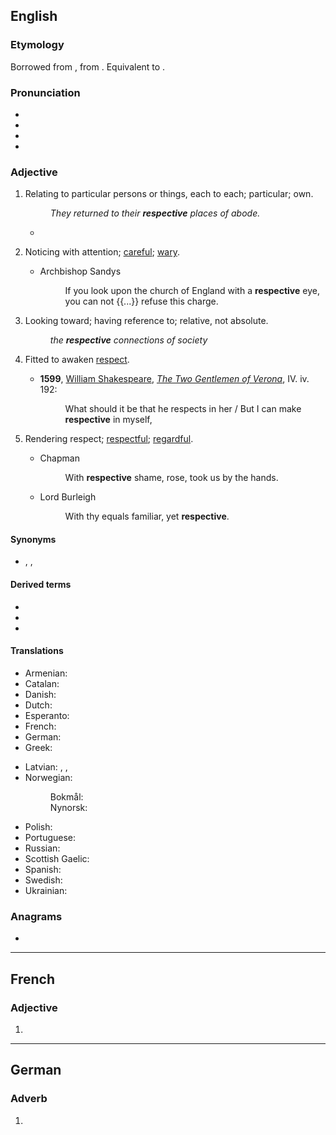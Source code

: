 ==English==

===Etymology===
Borrowed from {{bor|en|ML.|respectivus}}, from {{der|en|la|respectus}}. Equivalent to {{suffix|en|respect|ive}}.

===Pronunciation===
* {{IPA|en|/ɹɪˈspɛktɪv/}}
* {{audio|en|En-us-respective.ogg|Audio (US)}}
* {{rhymes|en|ɛktɪv}}
* {{hyph|en|re|spec|tive}}

===Adjective===
{{en-adj|-}}

# Relating to particular persons or things, each to each; particular; own.
#: ''They returned to their '''respective''' places of abode.''
#* {{quote-journal
|lang=en
|date=August 23, 2012
|author=Alasdair Lamont
|title=Hearts 0-1 Liverpool
|work=BBC Sport
|url=http://www.bbc.co.uk/sport/0/football/19279553
|page=
|passage=Adam and Novikovas swapped long-range efforts, neither of which troubled the '''respective''' keepers.}}
# {{lb|en|obsolete}} Noticing with attention; [[careful]]; [[wary]].
#* Archbishop Sandys
#*: If you look upon the church of England with a '''respective''' eye, you can not {{...}} refuse this charge.
# {{lb|en|obsolete}} Looking toward; having reference to; relative, not absolute.
#: ''the '''respective''' connections of society''
# {{lb|en|obsolete}} Fitted to awaken [[respect]].
#* '''1599''', [[w: William Shakespeare|William Shakespeare]], ''[[s: The Two Gentlemen of Verona (Shakespeare; First Folio)|The Two Gentlemen of Verona]]'', IV. iv. 192:
#*: What should it be that he respects in her / But I can make '''respective''' in myself,
# {{lb|en|obsolete}} Rendering respect; [[respectful]]; [[regardful]].
#* Chapman
#*: With '''respective''' shame, rose, took us by the hands.
#* Lord Burleigh
#*: With thy equals familiar, yet '''respective'''.

====Synonyms====
* {{sense|relating to particular persons or things}} {{l|en|corresponding}}, {{l|en|relevant}}, {{l|en|specific}}

====Derived terms====
* {{l|en|respectively}}
* {{l|en|respectiveness}}
* {{l|en|irrespective}}

====Translations====
{{trans-top|referencing two or more things as individuals}}
* Armenian: {{t+|hy|համապատասխան}}
* Catalan: {{t|ca|respectiu}}
* Danish: {{t|da|respektive}}
* Dutch: {{t+|nl|achtereenvolgend}}
* Esperanto: {{t|eo|respektiva}}
* French: {{t+|fr|respectif}}
* German: {{t+|de|jeweilig}}
* Greek: {{t+|el|αντίστοιχος}}
{{trans-mid}}
* Latvian: {{t|lv|attiecīgs}}, {{t|lv|atbilstošs}}, {{t|lv|piederīgs}}
* Norwegian:
*: Bokmål: {{t|nb|respektiv}}
*: Nynorsk: {{t|nn|respektiv}}
* Polish: {{t+|pl|poszczególny}}
* Portuguese: {{t+|pt|respectivo}}
* Russian: {{t+|ru|соотве́тствующий}}
* Scottish Gaelic: {{t|gd|air leth}}
* Spanish: {{t+|es|respectivo}}
* Swedish: {{t|sv|respektiv}}
* Ukrainian: {{t|uk|відпові́дний}}
{{trans-bottom}}

===Anagrams===
* {{anagrams|en|a=ceeeiprstv|perceivest}}

----

==French==

===Adjective===
{{head|fr|adjective form}}

# {{feminine singular of|respectif|lang=fr}}

----

==German==

===Adverb===
{{de-adv}}

# {{obsolete spelling of|respektive|lang=de}}